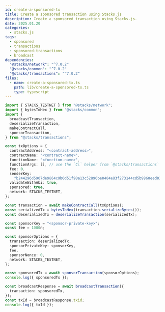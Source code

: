 ```yaml
---
id: create-a-sponsored-tx
title: Create a sponsored transaction using Stacks.js
description: Create a sponsored transaction using Stacks.js.
date: 2025.01.20
categories:
  - stacks.js
tags:
  - sponsored
  - transactions
  - sponsored-transactions
  - broadcast
dependencies:
  "@stacks/network": "^7.0.2"
  "@stacks/common": "^7.0.2"
  "@stacks/transactions": "^7.0.2"
files:
  - name: create-a-sponsored-tx.ts
    path: lib/create-a-sponsored-tx.ts
    type: typescript
---
```


```typescript
import { STACKS_TESTNET } from "@stacks/network";
import { bytesToHex } from "@stacks/common";
import {
  broadcastTransaction,
  deserializeTransaction,
  makeContractCall,
  sponsorTransaction,
} from "@stacks/transactions";

const txOptions = {
  contractAddress: "<contract-address>",
  contractName: "<contract-name>",
  functionName: "<function-name>",
  functionArgs: [], // use the `Cl` helper from `@stacks/transactions` to pass in arguments if needed
  fee: 0,
  senderKey:
    "b244296d5907de9864c0b0d51f98a13c52890be0404e83f273144cd5b9960eed01",
  validateWithAbi: true,
  sponsored: true,
  network: STACKS_TESTNET,
};

const transaction = await makeContractCall(txOptions);
const serializedTx = bytesToHex(transaction.serializeBytes());
const deserializedTx = deserializeTransaction(serializedTx);

const sponsorKey = "<sponsor-private-key>";
const fee = 1000n;

const sponsorOptions = {
  transaction: deserializedTx,
  sponsorPrivateKey: sponsorKey,
  fee,
  sponsorNonce: 0,
  network: STACKS_TESTNET,
};

const sponsoredTx = await sponsorTransaction(sponsorOptions);
console.log({ sponsoredTx });

const broadcastResponse = await broadcastTransaction({
  transaction: sponsoredTx,
});
const txId = broadcastResponse.txid;
console.log({ txId });
```
